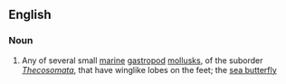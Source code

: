 ==English==

===Noun===
{{en-noun}}

# Any of several small [[marine]] [[gastropod]] [[mollusk]]s, of the suborder ''[[Thecosomata]]'', that have winglike lobes on the feet; the [[sea butterfly]]